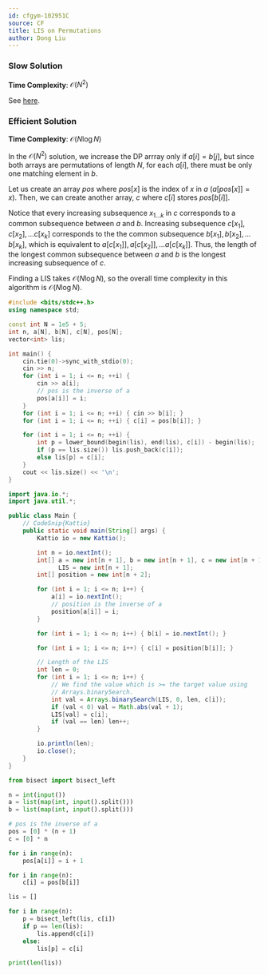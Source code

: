 ```yaml
---
id: cfgym-102951C
source: CF
title: LIS on Permutations
author: Dong Liu
---
```


### Slow Solution

**Time Complexity**: $\mathcal O(N^2)$

See [here](/gold/paths-grids#solution---longest-common-subsequence).

### Efficient Solution

**Time Complexity**: $\mathcal O(N\log N)$

In the $\mathcal O(N^2)$ solution, we increase the DP arrray only if
$a[i] = b[j]$, but since both arrays are permutations of length $N$, for each
$a[i]$, there must be only one matching element in $b$.

Let us create an array $pos$ where $pos[x]$ is the index of $x$ in $a$
($a[pos[x]] = x$). Then, we can create another array, $c$ where $c[i]$ stores
$pos[b[i]]$.

Notice that every increasing subsequence $x_{1 \dots k}$ in $c$ corresponds to a
common subsequence between $a$ and $b$. Increasing subsequence
$c[x_1], c[x_2], \dots c[x_k]$ corresponds to the the common subsequence
$b[x_1], b[x_2], \dots b[x_k]$, which is equivalent to
$a[c[x_1]], a[c[x_2]], \dots a[c[x_k]]$. Thus, the length of the longest common
subsequence between $a$ and $b$ is the longest increasing subsequence of $c$.

Finding a LIS takes $\mathcal O(N\log N)$, so the overall time complexity in
this algorithm is $\mathcal O(N\log N)$.

<LanguageSection>

<CPPSection>

```cpp
#include <bits/stdc++.h>
using namespace std;

const int N = 1e5 + 5;
int n, a[N], b[N], c[N], pos[N];
vector<int> lis;

int main() {
	cin.tie(0)->sync_with_stdio(0);
	cin >> n;
	for (int i = 1; i <= n; ++i) {
		cin >> a[i];
		// pos is the inverse of a
		pos[a[i]] = i;
	}
	for (int i = 1; i <= n; ++i) { cin >> b[i]; }
	for (int i = 1; i <= n; ++i) { c[i] = pos[b[i]]; }

	for (int i = 1; i <= n; ++i) {
		int p = lower_bound(begin(lis), end(lis), c[i]) - begin(lis);
		if (p == lis.size()) lis.push_back(c[i]);
		else lis[p] = c[i];
	}
	cout << lis.size() << '\n';
}
```

</CPPSection>

<JavaSection>

```java
import java.io.*;
import java.util.*;

public class Main {
	// CodeSnip{Kattio}
	public static void main(String[] args) {
		Kattio io = new Kattio();

		int n = io.nextInt();
		int[] a = new int[n + 1], b = new int[n + 1], c = new int[n + 1],
		      LIS = new int[n + 1];
		int[] position = new int[n + 2];

		for (int i = 1; i <= n; i++) {
			a[i] = io.nextInt();
			// position is the inverse of a
			position[a[i]] = i;
		}

		for (int i = 1; i <= n; i++) { b[i] = io.nextInt(); }

		for (int i = 1; i <= n; i++) { c[i] = position[b[i]]; }

		// Length of the LIS
		int len = 0;
		for (int i = 1; i <= n; i++) {
			// We find the value which is >= the target value using
			// Arrays.binarySearch.
			int val = Arrays.binarySearch(LIS, 0, len, c[i]);
			if (val < 0) val = Math.abs(val + 1);
			LIS[val] = c[i];
			if (val == len) len++;
		}

		io.println(len);
		io.close();
	}
}
```

</JavaSection>

<PySection>

```py
from bisect import bisect_left

n = int(input())
a = list(map(int, input().split()))
b = list(map(int, input().split()))

# pos is the inverse of a
pos = [0] * (n + 1)
c = [0] * n

for i in range(n):
	pos[a[i]] = i + 1

for i in range(n):
	c[i] = pos[b[i]]

lis = []

for i in range(n):
	p = bisect_left(lis, c[i])
	if p == len(lis):
		lis.append(c[i])
	else:
		lis[p] = c[i]

print(len(lis))
```

</PySection>

</LanguageSection>
